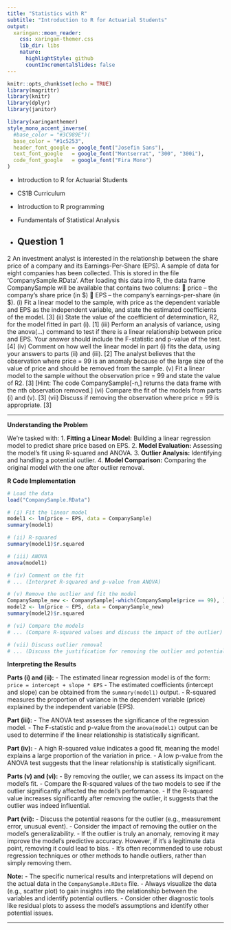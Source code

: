 ```yaml
---
title: "Statistics with R"
subtitle: "Introduction to R for Actuarial Students"
output:
  xaringan::moon_reader:
    css: xaringan-themer.css
    lib_dir: libs
    nature:
      highlightStyle: github
      countIncrementalSlides: false
---
```



```r
knitr::opts_chunk$set(echo = TRUE)
library(magrittr)
library(knitr)
library(dplyr)
library(janitor)


```

```r
library(xaringanthemer)
style_mono_accent_inverse(
  #base_color = "#3C989E")(
  base_color = "#1c5253",
  header_font_google = google_font("Josefin Sans"),
  text_font_google   = google_font("Montserrat", "300", "300i"),
  code_font_google   = google_font("Fira Mono")
)
```


* Introduction to R for Actuarial Students

* CS1B Curriculum

* Introduction to R programming
* Fundamentals of Statistical Analysis

* Question 1
---


2 An investment analyst is interested in the relationship between the share price of a
company and its Earnings-Per-Share (EPS).
A sample of data for eight companies has been collected. This is stored in the file
‘CompanySample.RData’. After loading this data into R, the data frame
CompanySample will be available that contains two columns:
 price – the company’s share price (in $)
 EPS – the company’s earnings-per-share (in $).
(i) Fit a linear model to the sample, with price as the dependent variable and
EPS as the independent variable, and state the estimated coefficients of the
model. [3]
(ii) State the value of the coefficient of determination, R2, for the model fitted
in part (i). [1]
(iii) Perform an analysis of variance, using the anova(…) command to test if
there is a linear relationship between price and EPS. Your answer should
include the F-statistic and p-value of the test. [4]
(iv) Comment on how well the linear model in part (i) fits the data, using your
answers to parts (ii) and (iii). [2]
The analyst believes that the observation where price = 99 is an anomaly because of
the large size of the value of price and should be removed from the sample.
(v) Fit a linear model to the sample without the observation price = 99 and state
the value of R2. [3]
[Hint: The code CompanySample[-n,] returns the data frame with the
nth observation removed.]
(vi) Compare the fit of the models from parts (i) and (v). [3]
(vii) Discuss if removing the observation where price = 99 is appropriate. [3]

---

**Understanding the Problem**

We're tasked with:
1. **Fitting a Linear Model:** Building a linear regression model to predict share price based on EPS.
2. **Model Evaluation:** Assessing the model's fit using R-squared and ANOVA.
3. **Outlier Analysis:** Identifying and handling a potential outlier.
4. **Model Comparison:** Comparing the original model with the one after outlier removal.

**R Code Implementation**

```R
# Load the data
load("CompanySample.RData")

# (i) Fit the linear model
model1 <- lm(price ~ EPS, data = CompanySample)
summary(model1)

# (ii) R-squared
summary(model1)$r.squared

# (iii) ANOVA
anova(model1)

# (iv) Comment on the fit
# ... (Interpret R-squared and p-value from ANOVA)

# (v) Remove the outlier and fit the model
CompanySample_new <- CompanySample[-which(CompanySample$price == 99), ]
model2 <- lm(price ~ EPS, data = CompanySample_new)
summary(model2)$r.squared

# (vi) Compare the models
# ... (Compare R-squared values and discuss the impact of the outlier)

# (vii) Discuss outlier removal
# ... (Discuss the justification for removing the outlier and potential consequences)
```

**Interpreting the Results**

**Parts (i) and (ii):**
- The estimated linear regression model is of the form:
  `price = intercept + slope * EPS`
- The estimated coefficients (intercept and slope) can be obtained from the `summary(model1)` output.
- R-squared measures the proportion of variance in the dependent variable (price) explained by the independent variable (EPS).

**Part (iii):**
- The ANOVA test assesses the significance of the regression model.
- The F-statistic and p-value from the `anova(model1)` output can be used to determine if the linear relationship is statistically significant.

**Part (iv):**
- A high R-squared value indicates a good fit, meaning the model explains a large proportion of the variation in price.
- A low p-value from the ANOVA test suggests that the linear relationship is statistically significant.

**Parts (v) and (vi):**
- By removing the outlier, we can assess its impact on the model's fit.
- Compare the R-squared values of the two models to see if the outlier significantly affected the model's performance.
- If the R-squared value increases significantly after removing the outlier, it suggests that the outlier was indeed influential.

**Part (vii):**
- Discuss the potential reasons for the outlier (e.g., measurement error, unusual event).
- Consider the impact of removing the outlier on the model's generalizability.
- If the outlier is truly an anomaly, removing it may improve the model's predictive accuracy. However, if it's a legitimate data point, removing it could lead to bias.
- It's often recommended to use robust regression techniques or other methods to handle outliers, rather than simply removing them.

**Note:**
- The specific numerical results and interpretations will depend on the actual data in the `CompanySample.RData` file.
- Always visualize the data (e.g., scatter plot) to gain insights into the relationship between the variables and identify potential outliers.
- Consider other diagnostic tools like residual plots to assess the model's assumptions and identify other potential issues.


---

